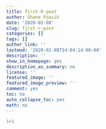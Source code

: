 ```yaml
---
title: first R post
author: Shane Piesik
date: '2020-02-08'
slug: first-r-post
categories: []
tags: []
author_link: ''
lastmod: '2020-02-08T14:04:14-06:00'
description: ''
show_in_homepage: yes
description_as_summary: no
license: ''
featured_image: ''
featured_image_preview: ''
comment: yes
toc: no
auto_collapse_toc: yes
math: no
---
```


```r
1+1
```

<!--more-->
